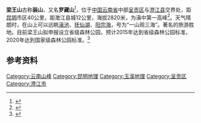 {{Otheruses|梁王山 (消歧义)|other=其他同名地名}}
{{Infobox Mountain
|Name = 梁王山
|Photo = Liangwangshan.jpg
|Caption = 梁王山，2012年4月29日摄于呈贡南部梁王桥上。
|Elevation = 2,820 m 
|Range = 
|Location =[[中国|中国]][[云南省|云南省]]
|Coordinates = {{coord|24|45|38|N|102|54|06|E|type:mountain}}
|Prominence = 
|First ascent = 
|Easiest route = 
| pushpin_map = China Yunnan
| pushpin_map_caption = 梁王山的位置
| latd=24 | latm=45 | lats=38 | latNS=N
| longd=102 | longm=54 | longs=06 | longEW=E
}}
'''梁王山'''古称'''装山'''，又名'''罗藏山'''<ref>{{cite web | language = zh-cn | publisher = 玉溪网 | title = 花香迷醉梁王山 | url = http://www.yuxi.gov.cn/yxyx/xxxs.aspx?id=2010042909051438 | date = 2010-04-29 | accessdate = 2011-09-27 }}{{dead link|date=2018年3月 |bot=InternetArchiveBot |fix-attempted=yes }}</ref>，位于[[中国|中国]][[云南省|云南省]]中部[[呈贡区|呈贡区]]与[[澄江县|澄江县]]交界处，距[[昆明市|昆明]]市区40公里，距澂江县城12公里，海拔2820米，为滇中第一高峰<ref>{{cite web | language = zh-cn | publisher = 网易 | title = 登顶梁王山野趣无穷 | url = http://news.163.com/11/0701/09/77S7RR4200014AED.html | date = 2011-07-01 | accessdate = 2011-09-27 | archive-url = https://web.archive.org/web/20171017145626/http://news.163.com/11/0701/09/77S7RR4200014AED.html | archive-date = 2017-10-17 | dead-url = yes }}</ref>。天气晴朗时，在山上可以远眺[[滇池|滇池]]、[[抚仙湖|抚仙湖]]、[[阳宗海|阳宗海]]，号为“一山观三海”。著名的旅游胜地。目前梁王山拟申报设立省级森林公园，预计2015年达到省级森林公园标准，2020年达到国家级森林公园标准。<ref>{{cite web| language =zh-cn| publisher =乐云网| title =呈贡梁王山 拟申报设立省级森林公园| url =http://news.ynxxb.com/content/2011-11/23/N96645775756.aspx| date =2011-11-23| accessdate =2012-05-01}}{{dead link|date=2018年3月 |bot=InternetArchiveBot |fix-attempted=yes }}</ref>
==参考资料==
{{reflist}}
{{昆明地理小作品}}
{{玉溪地理小作品}}

{{云南地理|地貌}}

[[Category:云南山峰|Category:云南山峰]]
[[Category:昆明地理|Category:昆明地理]]
[[Category:玉溪地理|Category:玉溪地理]]
[[Category:呈贡区|Category:呈贡区]]
[[Category:澄江市|Category:澄江市]]